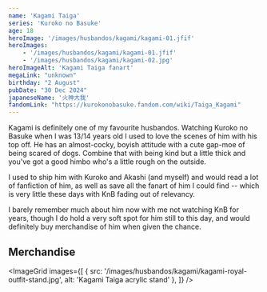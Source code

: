 ```yaml
---
name: 'Kagami Taiga'
series: 'Kuroko no Basuke'
age: 18
heroImage: '/images/husbandos/kagami/kagami-01.jfif'
heroImages:
    - '/images/husbandos/kagami/kagami-01.jfif'
    - '/images/husbandos/kagami/kagami-02.jpg'
heroImageAlt: 'Kagami Taiga fanart'
megaLink: "unknown"
birthday: "2 August"
pubDate: "30 Dec 2024"
japaneseName: '火神大我'
fandomLink: "https://kurokonobasuke.fandom.com/wiki/Taiga_Kagami"
---
```

Kagami is definitely one of my favourite husbandos. Watching Kuroko no Basuke when I was 13/14 years old I used to love the scenes of him with his top off. He has an almost-cocky, boyish attitude with a cute gap-moe of being scared of dogs. Combine that with being kind but a little thick and you've got a good himbo who's a little rough on the outside. 

I used to ship him with Kuroko and Akashi (and myself) and would read a lot of fanfiction of him, as well as save all the fanart of him I could find -- which is very little these days with KnB fading out of relevancy. 

I barely remember much about him now with me not watching KnB for years, though I do hold a very soft spot for him still to this day, and would definitely buy merchandise of him when given the chance. 


<YouTube id="https://www.youtube.com/watch?v=YlvbFMz8aG8" />

## Merchandise

<ImageGrid images={[
  { src: '/images/husbandos/kagami/kagami-royal-outfit-stand.jpg', alt: 'Kagami Taiga acrylic stand' },
]} />
